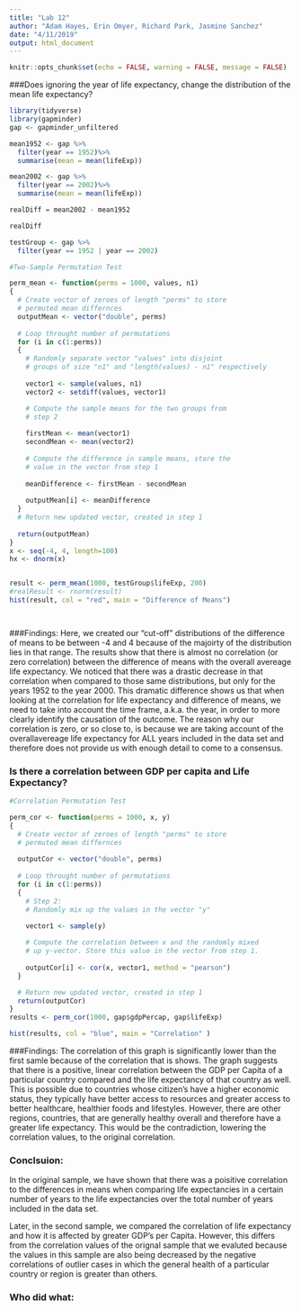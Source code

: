 ---
title: "Lab 12"
author: "Adam Hayes, Erin Omyer, Richard Park, Jasmine Sanchez"
date: "4/11/2019"
output: html_document
---

```{r setup, include=FALSE}
knitr::opts_chunk$set(echo = FALSE, warning = FALSE, message = FALSE)
```

###Does ignoring the year of life expectancy, change the distribution of the mean life expectancy?


```{r}
library(tidyverse)
library(gapminder)
gap <- gapminder_unfiltered

mean1952 <- gap %>%
  filter(year == 1952)%>%
  summarise(mean = mean(lifeExp))

mean2002 <- gap %>%
  filter(year == 2002)%>%
  summarise(mean = mean(lifeExp))

realDiff = mean2002 - mean1952

realDiff

testGroup <- gap %>%
  filter(year == 1952 | year == 2002)

#Two-Sample Permutation Test

perm_mean <- function(perms = 1000, values, n1)
{
  # Create vector of zeroes of length "perms" to store
  # permuted mean differnces
  outputMean <- vector("double", perms)
  
  # Loop throught number of permutations
  for (i in c(1:perms))
  {
    # Randomly separate vector "values" into disjoint 
    # groups of size "n1" and "length(values) - n1" respectively
    
    vector1 <- sample(values, n1)
    vector2 <- setdiff(values, vector1)

    # Compute the sample means for the two groups from 
    # step 2
    
    firstMean <- mean(vector1)
    secondMean <- mean(vector2)
    
    # Compute the difference in sample means, store the
    # value in the vector from step 1
    
    meanDifference <- firstMean - secondMean
    
    outputMean[i] <- meanDifference
  }
  # Return new updated vector, created in step 1
  
  return(outputMean)
}
x <- seq(-4, 4, length=100)
hx <- dnorm(x)


result <- perm_mean(1000, testGroup$lifeExp, 200)
#realResult <- rnorm(result)
hist(result, col = "red", main = "Difference of Means")




```

###Findings:
Here, we created our "cut-off" distributions of the difference of means to be between -4 and 4 because of the majoirty of the distribution lies in that range. The results show that there is almost no correlation (or zero correlation) between the difference of means with the overall avereage life expectancy. We noticed that there was a drastic decrease in that correlation when compared to those same distributions, but only for the years 1952 to the year 2000. This dramatic difference shows us that when looking at the correlation for life expectancy and difference of means, we need to take into account the time frame, a.k.a. the year, in order to more clearly identify the causation of the outcome. The reason why our correlation is zero, or so close to, is because we are taking account of the overallavereage life expectancy for ALL years included in the data set and therefore does not provide us with enough detail to come to a consensus. 

### Is there a correlation between GDP per capita and Life Expectancy?

```{r}
#Correlation Permutation Test

perm_cor <- function(perms = 1000, x, y)
{
  # Create vector of zeroes of length "perms" to store
  # permuted mean differnces
  
  outputCor <- vector("double", perms)
  
  # Loop throught number of permutations
  for (i in c(1:perms))
  {
    # Step 2:
    # Randomly mix up the values in the vector "y"
    
    vector1 <- sample(y)

    # Compute the correlation between x and the randomly mixed
    # up y-vector. Store this value in the vector from step 1.
    
    outputCor[i] <- cor(x, vector1, method = "pearson")
  }

  # Return new updated vector, created in step 1
  return(outputCor)
}
results <- perm_cor(1000, gap$gdpPercap, gap$lifeExp)

hist(results, col = "blue", main = "Correlation" )


```

###Findings: 
The correlation of this graph is significantly lower than the first samle because of the correlation that is shows. The graph suggests that there is a positive, linear correlation between the GDP per Capita of a particular country compared and the life expectancy of that country as well. This is possible due to countries whose citizen's have a higher economic status, they typically have better access to resources and greater access to better healthcare, healthier foods and lifestyles. However, there are other regions, countries, that are generally healthy overall and therefore have a greater life expectancy. This would be the contradiction, lowering the correlation values, to the original correlation. 

### Conclsuion:
In the original sample, we have shown that there was a poisitive correlation to the differences in means when comparing life expectancies in a certain number of years to the life expectancies over the total number of years included in the data set. 
 


Later, in the second sample, we compared the correlation of life expectancy and how it is affected by greater GDP's per Capita. However, this differs from the correlation values of the orignal sample that we evaluted because the values in this sample are also being decreased by the negative correlations of outlier cases in which the general health of a particular country or region is greater than others. 





### Who did what: 




